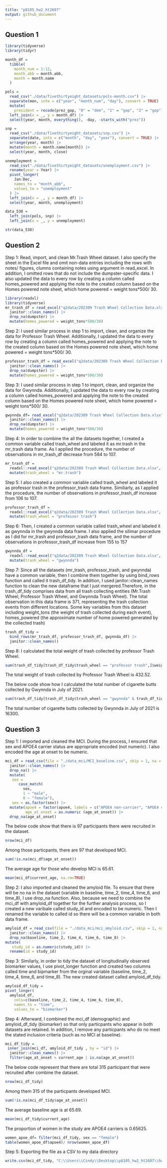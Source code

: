 ```yaml
---
title: "p8105_hw2_ht2607"
output: github_document
---
```


## Question 1

```r
library(tidyverse)
library(tidyr)
```

```r
month_df = 
  tibble(
    month_num = 1:12,
    month_abb = month.abb,
    month = month.name
  )

pols = 
  read_csv("./data/fivethirtyeight_datasets/pols-month.csv") |>
  separate(mon, into = c("year", "month_num", "day"), convert = TRUE) |>
  mutate(
    president = recode(prez_gop, "0" = "dem", "1" = "gop", "2" = "gop")) |>
  left_join(x = _, y = month_df) |> 
  select(year, month, everything(), -day, -starts_with("prez")) 

snp = 
  read_csv("./data/fivethirtyeight_datasets/snp.csv") |>
  separate(date, into = c("month", "day", "year"), convert = TRUE) |>
  arrange(year, month) |>
  mutate(month = month.name[month]) |>
  select(year, month, close) 

unemployment = 
  read_csv("./data/fivethirtyeight_datasets/unemployment.csv") |>
  rename(year = Year) |>
  pivot_longer(
    Jan:Dec, 
    names_to = "month_abb",
    values_to = "unemployment"
  ) |> 
  left_join(x = _, y = month_df) |> 
  select(year, month, unemployment)

data_538 = 
  left_join(pols, snp) |>
  left_join(x = _, y = unemployment)

str(data_538)
```

## Question 2

Step 1: Read, import, and clean Mr.Trash Wheel dataset. I also specify the sheet in the Excel file and omit non-data entries including the rows with notes/ figures, clumns containing notes using argument in read_excel. In addition, I omitted rows that do not include the dumpster-specific data. I also updated the data to every row by creating a column called homes_powered and applying the note to the created column based on the Homes powered note sheet, which home powered = weight tons*500/ 30. 

```r
library(readxl)
library(tidyverse)
mr_trash_df = read_excel("q2data/202309 Trash Wheel Collection Data.xlsx", sheet = "Mr. Trash Wheel") |> 
  janitor::clean_names() |> 
  drop_na(dumpster) |> 
  mutate(homes_powered = weight_tons*500/30)
```

Step 2: I used similar process in step 1 to import, clean, and organize the data for Professor Trash Wheel. Additionally, I updated the data to every row by creating a column called homes_powered and applying the note to the created column based on the Homes powered note sheet, which home powered = weight tons*500/ 30.

```r
professor_trash_df = read_excel("q2data/202309 Trash Wheel Collection Data.xlsx", sheet = "Professor Trash Wheel") |> 
  janitor::clean_names() |> 
  drop_na(dumpster) |> 
  mutate(homes_powered = weight_tons*500/30)
```

Step 3: I used similar process in step 1 to import, clean, and organize the data for Gwynnda. Additionally, I updated the data to every row by creating a column called homes_powered and applying the note to the created column based on the Homes powered note sheet, which home powered = weight tons*500/ 30.

```r
gwynnda_df= read_excel("q2data/202309 Trash Wheel Collection Data.xlsx", sheet = "Gwynnda Trash Wheel") |> 
  janitor::clean_names() |> 
  drop_na(dumpster) |> 
  mutate(homes_powered = weight_tons*500/30)
```

Step 4: In order to combine the all the datasets together, I created a common variable called trash_wheel and labeled it as mr.trash in the mr_trash data frame. As I applied the procedure, the number of observations in mr_trash_df decrease from 584 to 107. 

```r
mr_trash_df = 
  readxl::read_excel("q2data/202309 Trash Wheel Collection Data.xlsx", sheet = "Professor Trash Wheel") |>
  mutate(trash_wheel = "mr.trash")
```

Step 5: I also created a common variable called trash_wheel and labeled it as professor trash in the professor_trash data frame. Similiarly, as I applied the procedure, the number of observations in professor_trash_df increase from 106 to 107. 

```r
professor_trash_df = 
  readxl::read_excel("q2data/202309 Trash Wheel Collection Data.xlsx", sheet = "Professor Trash Wheel") |>
  mutate(trash_wheel = "professor trash")
```

Step 6: Then, I created a common variable called trash_wheel and labeled it as gwynnda in the gwynnda data frame. I also applied the silimar procedure as I did for mr_trash and professor_trash data frame, and the number of observations in professor_trash_df increase from 155 to 157

```r
gwynnda_df = 
  readxl::read_excel("q2data/202309 Trash Wheel Collection Data.xlsx", sheet = "Gwynnda Trash Wheel") |>
  mutate(trash_wheel = "gwynnda")
```

Step 7: Since all the datasets (mr_trash, professor_trash, and gwynnda) have a common variable, then I combine them together by using bind_rows function and called it trash_df_tidy. In addition, I used janitor::clean_names function to clean the new dataframe that I just mergered.Therefore, in the trash_df_tidy comprises data from all trash collecting entities (Mr.Trash Wheel, Professor Trash Wheel, and Gwynnda Trash Wheel). The total observation in this data frame is 371, representing the trash collection events from different locations.
Some key variables from this dataset including weight_tons (the weight of trash collected during each event), homes_powered (the approximate number of home powered generated by the collected trash)

```r
trash_df_tidy = 
  bind_rows(mr_trash_df, professor_trash_df, gwynnda_df) |>
  janitor::clean_names()
```

Step 8: I calculated the total weight of trash collected by professor Trash Wheel. 

```r
sum(trash_df_tidy[trash_df_tidy$trash_wheel == "professor trash",]$weight_tons)
```

The total weight of trash collected by Professor Trash Wheel is  432.52.

The below code show how I calculated the total number of cigarette butts collected by Gwynnda in July of 2021. 

```r
sum(trash_df_tidy[trash_df_tidy$trash_wheel == "gwynnda" & trash_df_tidy$year== 2021 & trash_df_tidy$month== "July",]$cigarette_butts, na.rm = T)
```

The total number of cigarette butts collected by Gwynnda in July of 2021 is 16300.

## Question 3

Step 1: I imported and cleaned the MCI. During the process, I ensured that sex and APOE4 carrier status are appropriate encoded (not numeric). I also encoded the age at onset to be numeric.

```r
mci_df = read_csv(file = "./data_mci/MCI_baseline.csv", skip = 1, na = ".") |>
  janitor::clean_names() |> 
  drop_na() |> 
  mutate(
   sex = 
      case_match(
        sex, 
        1 ~ "male", 
        0 ~ "female"),
   sex = as.factor(sex)) |> 
  mutate(apoe4 = factor(apoe4, labels = c("APOE4 non-carrier", "APOE4 carrier")),
         age_at_onset = as.numeric (age_at_onset)) |> 
  drop_na(age_at_onset)
```

The below code show that there is 97 participants there were recruited in the dataset. 
```r
nrow(mci_df)
```

Among those particpants, there are 97 that developed MCI.
```r
sum(!is.na(mci_df$age_at_onset))
```

The average age for those who develop MCI is 65.61.
```r
mean(mci_df$current_age, na.rm=TRUE)
```

Step 2: I also imported and cleaned the amyloid file. To ensure that there will be no na in the dataset (variable in baseline, time_2, time_4, time_6, and time_8), I use drop_na function. Also, because we need to combine the mci_df with amyloid_df together for the further analysis process, so I created a new varibale called study_id and encoded to be numeric. Then I renamed the variable to called id so there will be a common variable in both data frame. 

```r
amyloid_df = read_csv(file = "./data_mci/mci_amyloid.csv", skip = 1, na = "NA") |>
  janitor::clean_names() |> 
  drop_na(baseline, time_2, time_4, time_6, time_8) |> 
mutate(
   study_id = as.numeric(study_id)) |> 
  rename(id = study_id)
```

Step 3: Similarly, in order to tidy the dataset of longitudinally observed biomarker values, I use pivot_longer function and created two columns called time and bipmarker from the orginal variable (baseline, time_2, time_4, time_6, and time_8). The new created dataset called amyloid_df_tidy. 

```r
amyloid_df_tidy = 
pivot_longer(
  amyloid_df,
    cols=c(baseline, time_2, time_4, time_6, time_8), 
    names_to = "time",
    values_to = "biomarker")
```

Step 4: Afterward, I combined the mci_df (demographic) and amyloid_df_tidy (biomarker) so that only particpants who appear in both datasets are retained. In addition, I remove any particpants who do no meet the stated inclusion criteria (such as no MCI at baseline).

```r
mci_df_tidy = 
 inner_join(mci_df, amyloid_df_tidy , by = "id") |> 
  janitor::clean_names() |> 
  filter(age_at_onset > current_age | is.na(age_at_onset))
```

The below code represent that there are total 315 participant that were recruited after combine the dataset. 
```r
nrow(mci_df_tidy)
```

Among them 315 of the particpants developed MCI.
```r
sum(!is.na(mci_df_tidy$age_at_onset))
```

The average baseline age is at 65.69.
```r
mean(mci_df_tidy$current_age)
```

The proportion of women in the study are APOE4 carriers is 0.65625.
```r
women_apoe_df= filter(mci_df_tidy, sex == "female")
table(women_apoe_df$apoe4)/ nrow(women_apoe_df)
```

Step 5: Exporting the file as a CSV to my data directory

```r
write.csv(mci_df_tidy, "C:\\Users\\Cindy\\Desktop\\p8105_hw2_ht2607\\hw2.csv", row.names=FALSE)
```


